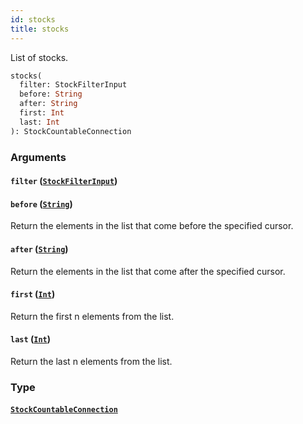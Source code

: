 ```yaml
---
id: stocks
title: stocks
---
```


List of stocks.

```graphql
stocks(
  filter: StockFilterInput
  before: String
  after: String
  first: Int
  last: Int
): StockCountableConnection

```

### Arguments

#### `filter` ([`StockFilterInput`](/docs/developer/api-reference/inputs/stock-filter-input))

#### `before` ([`String`](/docs/developer/api-reference/scalars/string))

Return the elements in the list that come before the specified cursor.

#### `after` ([`String`](/docs/developer/api-reference/scalars/string))

Return the elements in the list that come after the specified cursor.

#### `first` ([`Int`](/docs/developer/api-reference/scalars/int))

Return the first n elements from the list.

#### `last` ([`Int`](/docs/developer/api-reference/scalars/int))

Return the last n elements from the list.

### Type

#### [`StockCountableConnection`](/docs/developer/api-reference/objects/stock-countable-connection)
